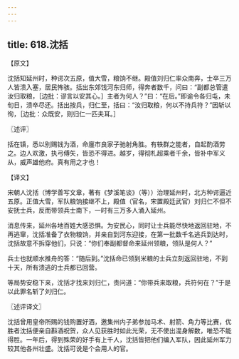 ```yaml
---
---
---
```

title: 618.沈括
---



【原文】

沈括知延州时，种谔次五原，值大雪，粮饷不继。殿值刘归仁率众南奔，士卒三万人皆溃入塞，居民怖骇。括出东郊饯河东归师，得奔者数千，问曰：“副都总管遣汝归取粮，［边批：谬言以安其心。］主者为何人？”曰：“在后。”即谕令各归屯，未旬日，溃卒尽还。括出按兵，归仁至，括曰：“汝归取粮，何以不持兵符？”因斩以徇，［边批：众既安，则归仁一匹夫耳。］

〖述评〗

括在镇，悉以别赐钱为酒，命廛市良家子驰射角胜。有轶群之能者，自起酌酒劳之。边人欢激，执弓傅矢，皆恐不得进。越岁，得彻札超乘者千余，皆补中军义从，威声雄他府。真有用之才也！

【译文】

宋朝人沈括（博学善写文章，著有《梦溪笔谈》（等））治理延州时，北方种谔逼近五原。正值大雪，军队粮饷接继不上，殿值（官名，宋置殿廷武官）刘归仁不但不安抚士兵，反而带领兵士南下，一时有三万多人涌入延州。

消息传来，延州各地百姓大感恐惧。为安民心，同时让士兵能尽快地返回驻地，不再逃窜，沈括准备了衣物粮饷，并亲自到河东迎接，在第一批数千名逃兵到达时，沈括故意不拆穿他们，只说：“你们奉副都督命来延州领粮，领队是何人？”

兵士也就顺水推舟的答：“随后到。”沈括命已领到米粮的士兵立刻返回驻地，不到十天，所有溃逃的士兵都已回营。

等局势安稳下来，沈括才找来刘归仁，责问道：“你带兵来取粮，兵符何在？”于是以此罪名斩了刘归仁。

〖述评译文〗

沈括曾用皇帝所赐的钱购置好酒，邀集州内子弟参加马术、射箭、角力等比赛，优胜者沈括便亲自斟酒祝贺，众人见获胜时如此光荣，无不使出混身解数，唯恐不能得胜。一年后，得到殊荣的好手有上千人，沈括皆把他们编入军队，因此延州军力较其他各州壮盛。沈括可说是个会用人的官。